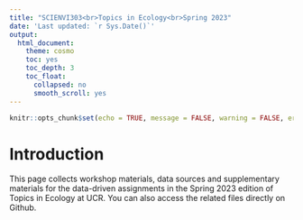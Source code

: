 ```yaml
---
title: "SCIENVI303<br>Topics in Ecology<br>Spring 2023"
date: 'Last updated: `r Sys.Date()`'
output:
  html_document:
    theme: cosmo
    toc: yes
    toc_depth: 3
    toc_float:
      collapsed: no
      smooth_scroll: yes
---
```


```r
knitr::opts_chunk$set(echo = TRUE, message = FALSE, warning = FALSE, error = FALSE)
```

# Introduction

This page collects workshop materials, data sources and supplementary materials for the data-driven assignments in the Spring 2023 edition of Topics in Ecology at UCR.
You can also access the related files directly on Github.
